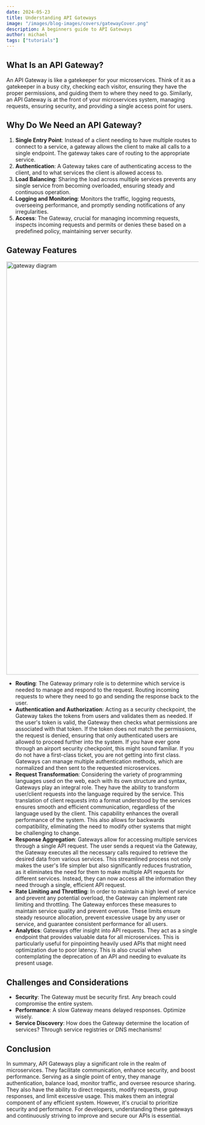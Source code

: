 ```yaml
---
date: 2024-05-23
title: Understanding API Gateways
image: "/images/blog-images/covers/gatewayCover.png"
description: A beginners guide to API Gateways
author: michael
tags: ["tutorials"]
---
```


## What Is an API Gateway?

An API Gateway is like a gatekeeper for your microservices. Think of it as a gatekeeper in a busy city, checking each visitor, ensuring they have the proper permissions, and guiding them to where they need to go. Similarly, an API Gateway is at the front of your microservices system, managing requests, ensuring security, and providing a single access point for users.

## Why Do We Need an API Gateway?

1. **Single Entry Point**: Instead of a client needing to have multiple routes to connect to a service, a gateway allows the client to make all calls to a single endpoint. The gateway takes care of routing to the appropriate service.
2. **Authentication**: A Gateway takes care of authenticating access to the client, and to what services the client is allowed access to.
3. **Load Balancing**: Sharing the load across multiple services prevents any single service from becoming overloaded, ensuring steady and continuous operation.
4. **Logging and Monitoring**: Monitors the traffic, logging requests, overseeing performance, and promptly sending notifications of any irregularities.
5. **Access**: The Gateway, crucial for managing incomming requests, inspects incoming requests and permits or denies these based on a predefined policy, maintaining server security.



## Gateway Features


<Image src="/images/blog-images/gateways/diagram.png" alt="gateway diagram" width="1920" height="1080"/>

- **Routing**: The Gateway primary role is to determine which service is needed to manage and respond to the request. Routing incoming requests to where they need to go and sending the response back to the user.
- **Authentication and Authorization**: Acting as a security checkpoint, the Gateway takes the tokens from users and validates them as needed. If the user's token is valid, the Gateway then checks what permissions are associated with that token. If the token does not match the permissions, the request is denied, ensuring that only authenticated users are allowed to proceed further into the system. If you have ever gone through an airport security checkpoint, this might sound familiar. If you do not have a first-class ticket, you are not getting into first class. Gateways can manage multiple authentication methods, which are normalized and then sent to the requested microservices.
- **Request Transformation**: Considering the variety of programming languages used on the web, each with its own structure and syntax, Gateways play an integral role. They have the ability to transform user/client requests  into the language required by the service. This translation of client requests into a format understood by the services ensures smooth and efficient communication, regardless of the language used by the client. This capability enhances the overall performance of the system. This also allows for backwards compatibility, eliminating the need to modify other systems that might be challenging to change.
- **Response Aggregation**: Gateways allow for accessing multiple services through a single API request. The user sends a request via the Gateway, the Gateway executes all the necessary calls required to retrieve the desired data from various services. This streamlined process not only makes the user's life simpler but also significantly reduces frustration, as it eliminates the need for them to make multiple API requests for different services. Instead, they can now access all the information they need through a single, efficient API request.
- **Rate Limiting and Throttling**: In order to maintain a high level of service and prevent any potential overload, the Gateway can implement rate limiting and throttling. The Gateway enforces these measures to maintain service quality and prevent overuse. These limits ensure steady resource allocation, prevent excessive usage by any user or service, and guarantee consistent performance for all users.
- **Analytics**: Gateways offer insight into API requests. They act as a single endpoint that provides valuable data for all microservices. This is particularly useful for pinpointing heavily used APIs that might need optimization due to poor latency. This is also crucial when contemplating the deprecation of an API and needing to evaluate its present usage.

## Challenges and Considerations

- **Security**: The Gateway must be security first. Any breach could compromise the entire system.
- **Performance**: A slow Gateway means delayed responses. Optimize wisely.
- **Service Discovery**: How does the Gateway determine the location of services? Through service registries or DNS mechanisms!

## Conclusion

In summary, API Gateways play a significant role in the realm of microservices. They facilitate communication, enhance security, and boost performance. Serving as a single point of entry, they manage authentication, balance load, monitor traffic, and oversee resource sharing. They also have the ability to direct requests, modify requests, group responses, and limit excessive usage. This makes them an integral component of any efficient system. However, it's crucial to prioritize security and performance. For developers, understanding these gateways and continuously striving to improve and secure our APIs is essential.
